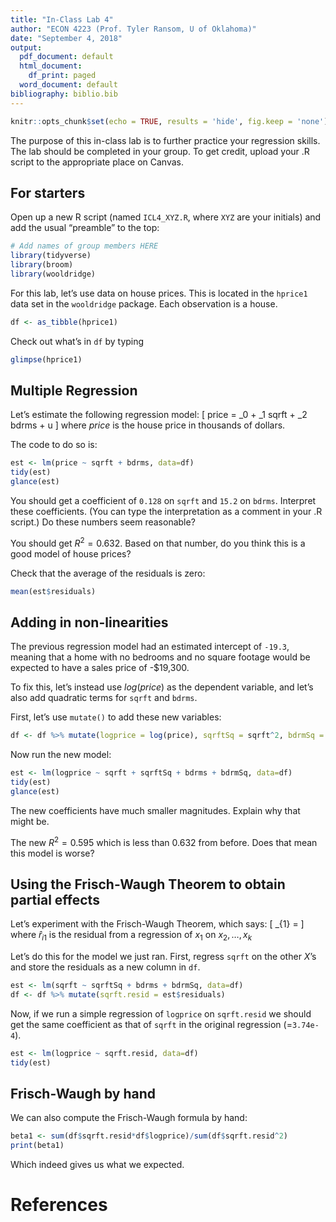 ```yaml
---
title: "In-Class Lab 4"
author: "ECON 4223 (Prof. Tyler Ransom, U of Oklahoma)"
date: "September 4, 2018"
output:
  pdf_document: default
  html_document:
    df_print: paged
  word_document: default
bibliography: biblio.bib
---
```


```r
knitr::opts_chunk$set(echo = TRUE, results = 'hide', fig.keep = 'none')
```

The purpose of this in-class lab is to further practice your regression skills. The lab should be completed in your group. To get credit, upload your .R script to the appropriate place on Canvas. 

## For starters
Open up a new R script (named `ICL4_XYZ.R`, where `XYZ` are your initials) and add the usual "preamble" to the top:
```r
# Add names of group members HERE
library(tidyverse)
library(broom)
library(wooldridge)
```

For this lab, let's use data on house prices. This is located in the `hprice1`  data set in the `wooldridge` package. Each observation is a house.
```r
df <- as_tibble(hprice1)
```

Check out what's in `df` by typing
```r
glimpse(hprice1)
```

## Multiple Regression
Let's estimate the following regression model:
\[
price = \beta_0 + \beta_1 sqrft + \beta_2 bdrms + u
\]
where $price$ is the house price in thousands of dollars.

The code to do so is:
```r
est <- lm(price ~ sqrft + bdrms, data=df)
tidy(est)
glance(est)
```

You should get a coefficient of `0.128` on `sqrft` and `15.2` on `bdrms`. Interpret these coefficients. (You can type the interpretation as a comment in your .R script.) Do these numbers seem reasonable?

You should get $R^2 = 0.632$. Based on that number, do you think this is a good model of house prices?

Check that the average of the residuals is zero:
```r
mean(est$residuals)
```

## Adding in non-linearities
The previous regression model had an estimated intercept of `-19.3`, meaning that a home with no bedrooms and no square footage would be expected to have a sales price of -$19,300.

To fix this, let's instead use $log(price)$ as the dependent variable, and let's also add quadratic terms for `sqrft` and `bdrms`.

First, let's use `mutate()` to add these new variables:
```r
df <- df %>% mutate(logprice = log(price), sqrftSq = sqrft^2, bdrmSq = bdrms^2)
```

Now run the new model:
```r
est <- lm(logprice ~ sqrft + sqrftSq + bdrms + bdrmSq, data=df)
tidy(est)
glance(est)
```

The new coefficients have much smaller magnitudes. Explain why that might be.

The new $R^2 = 0.595$ which is less than $0.632$ from before. Does that mean this model is worse?

## Using the Frisch-Waugh Theorem to obtain partial effects
Let's experiment with the Frisch-Waugh Theorem, which says:
\[
\hat{\beta}_{1} = \frac{\sum_{i=1}^{N} \hat{r}_{i1}y_{i}}{\sum_{i=1}^{N} \hat{r}_{i1}^2}
\]
where $\hat{r}_{i1}$ is the residual from a regression of $x_{1}$ on $x_{2},\ldots,x_{k}$

Let's do this for the model we just ran. First, regress `sqrft` on the other $X$'s and store the residuals as a new column in `df`.
```r
est <- lm(sqrft ~ sqrftSq + bdrms + bdrmSq, data=df)
df <- df %>% mutate(sqrft.resid = est$residuals)
```

Now, if we run a simple regression of `logprice` on `sqrft.resid` we should get the same coefficient as that of `sqrft` in the original regression (=`3.74e-4`).
```r
est <- lm(logprice ~ sqrft.resid, data=df)
tidy(est)
```

## Frisch-Waugh by hand
We can also compute the Frisch-Waugh formula by hand:
```r
beta1 <- sum(df$sqrft.resid*df$logprice)/sum(df$sqrft.resid^2)
print(beta1)
```

Which indeed gives us what we expected.

# References